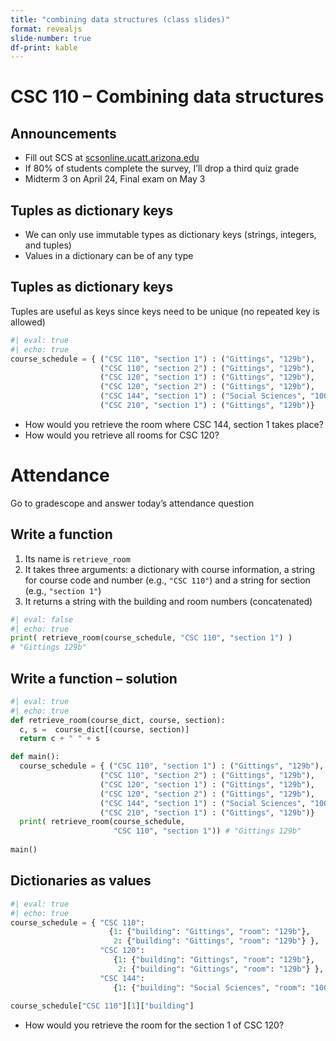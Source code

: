 ```yaml
---
title: "combining data structures (class slides)"
format: revealjs
slide-number: true
df-print: kable
---
```


# CSC 110 -- Combining data structures

## Announcements

* Fill out SCS at [scsonline.ucatt.arizona.edu](https://scsonline.ucatt.arizona.edu/index.php)
* If 80% of students complete the survey, I'll drop a third quiz grade
* Midterm 3 on April 24, Final exam on May 3

## Tuples as dictionary keys

-   We can only use immutable types as dictionary keys (strings, integers, and tuples)
-   Values in a dictionary can be of any type

## Tuples as dictionary keys

Tuples are useful as keys since keys need to be unique (no repeated key is allowed)

```python
#| eval: true
#| echo: true
course_schedule = { ("CSC 110", "section 1") : ("Gittings", "129b"),
                    ("CSC 110", "section 2") : ("Gittings", "129b"),
                    ("CSC 120", "section 1") : ("Gittings", "129b"),
                    ("CSC 120", "section 2") : ("Gittings", "129b"),
                    ("CSC 144", "section 1") : ("Social Sciences", "100"),
                    ("CSC 210", "section 1") : ("Gittings", "129b")}
```

-   How would you retrieve the room where CSC 144, section 1 takes place?
-   How would you retrieve all rooms for CSC 120?

# Attendance

Go to gradescope and answer today's attendance question

## Write a function

1.  Its name is `retrieve_room`
2.  It takes three arguments: a dictionary with course information, a string for course code and number (e.g., `"CSC 110"`) and a string for section (e.g., `"section 1"`)
3.  It returns a string with the building and room numbers (concatenated)

```python
#| eval: false
#| echo: true
print( retrieve_room(course_schedule, "CSC 110", "section 1") ) 
# "Gittings 129b"
```

## Write a function -- solution

```python
#| eval: true
#| echo: true
def retrieve_room(course_dict, course, section):
  c, s =  course_dict[(course, section)]
  return c + " " + s

def main():
  course_schedule = { ("CSC 110", "section 1") : ("Gittings", "129b"),
                    ("CSC 110", "section 2") : ("Gittings", "129b"),
                    ("CSC 120", "section 1") : ("Gittings", "129b"),
                    ("CSC 120", "section 2") : ("Gittings", "129b"),
                    ("CSC 144", "section 1") : ("Social Sciences", "100"),
                    ("CSC 210", "section 1") : ("Gittings", "129b")}
  print( retrieve_room(course_schedule, 
                       "CSC 110", "section 1")) # "Gittings 129b"
  
main()
```

## Dictionaries as values

```python
#| eval: true
#| echo: true
course_schedule = { "CSC 110": 
                      {1: {"building": "Gittings", "room": "129b"},
                       2: {"building": "Gittings", "room": "129b"} },
                    "CSC 120":
                       {1: {"building": "Gittings", "room": "129b"},
                        2: {"building": "Gittings", "room": "129b"} },
                    "CSC 144":
                       {1: {"building": "Social Sciences", "room": "100"}}}
                       
course_schedule["CSC 110"][1]["building"]
```

-   How would you retrieve the room for the section 1 of CSC 120?


